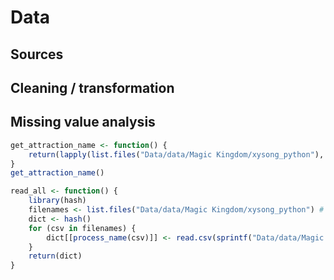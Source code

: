# Data 

## Sources

## Cleaning / transformation

## Missing value analysis
```r
get_attraction_name <- function() {
    return(lapply(list.files("Data/data/Magic Kingdom/xysong_python"), process_name)) # nolint
}
get_attraction_name()

read_all <- function() {
    library(hash)
    filenames <- list.files("Data/data/Magic Kingdom/xysong_python") # nolint
    dict <- hash()
    for (csv in filenames) {
        dict[[process_name(csv)]] <- read.csv(sprintf("Data/data/Magic Kingdom/xysong_python/%s", csv)) # nolint
    }
    return(dict)
}
```
